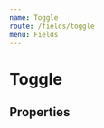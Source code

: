 ```yaml
---
name: Toggle
route: /fields/toggle
menu: Fields
---
```



# Toggle

<Playground>
  <Form initialValues={{ swatch: true }}>
    <ConnectedField name="switch" component={Toggle} label="Switch example" mb="xl" />
    <ConnectedField
      name="swatch"
      component={Toggle}
      label="Disabled swatch example"
      disabled
      mb="xl"
    />
  </Form>
</Playground>

## Properties

<Props of={InputRadio} />
